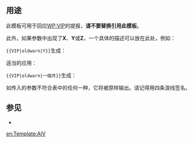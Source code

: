 <noinclude>{{template doc page viewed directly}}</noinclude>
{{nosubst}}
{{esoteric}}
==用途==
此模板可用于回应[[WP:VIP]]的提报，'''请不要替换引用此模板'''。

此外，如果参数中出现了'''X'''、'''Y'''或'''Z'''，一个具体的描述可以放在此处，例如：

<code><nowiki>{{VIP|oldwarn|Y}}</nowiki></code>生成：

{{VIP|oldwarn|Y}}

适当的应用：

<code><nowiki>{{VIP|oldwarn|一個月}}</nowiki></code>生成：

{{VIP|oldwarn|一個月}}

{{VIP/doc/icons}}

如传入的参数不符合表中的任何一种，它将被原样输出。请记得用四条浪线签名。

==参见==
*{{tl|RFPP}}

<includeonly>
[[en:Template:AIV]]
</includeonly>